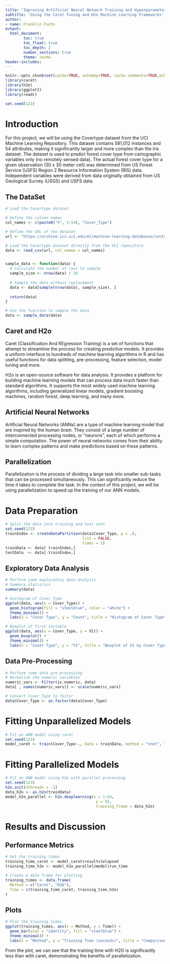 ```yaml
---
title: "Improving Artificial Neural Network Training and Hyperparameter Tuning Times via Parallelization"
subtitle: 'Using the Caret Tuning and H2o Machine Learning Frameworks'
author:
- name: Franklin Fuchs
output:
  html_document:
        toc: true 
        toc_float: true
        toc_depth: 2
        number_sections: true 
        theme: cosmo
header-includes:
---
```



```r
knitr::opts_chunk$set(cache=TRUE, autodep=TRUE, cache.comments=TRUE,echo = TRUE,fig.align = 'center', comment = NA, message=FALSE,warning=FALSE,error=FALSE,results='hold')
library(caret)
library(h2o)
library(ggplot2)
library(readr)

set.seed(122)
```

# Introduction

For this project, we will be using the Covertype dataset from the UCI Machine Learning Repository. This dataset contains 581,012 instances and 54 attributes, making it significantly larger and more complex than the iris dataset. The dataset is used to predict forest cover type from cartographic variables only (no remotely sensed data). The actual forest cover type for a given observation (30 x 30 meter cell) was determined from US Forest Service (USFS) Region 2 Resource Information System (RIS) data. Independent variables were derived from data originally obtained from US Geological Survey (USGS) and USFS data.

## The DataSet

```r
# Load the Covertype dataset

# Define the column names
col_names <- c(paste0("V", 1:54), "Cover_Type")

# Define the URL of the dataset
url <- "https://archive.ics.uci.edu/ml/machine-learning-databases/covtype/covtype.data.gz"

# Load the Covertype dataset directly from the UCI repository
data <- read_csv(url, col_names = col_names)


sample_data <- function(data) {
  # Calculate the number of rows to sample
  sample_size <- nrow(data) / 10
  
  # Sample the data without replacement
  data <- data[sample(nrow(data), sample_size), ]
  
  return(data)
}

# Use the function to sample the data
data <- sample_data(data)
```

## Caret and H2o

Caret (Classification And REgression Training) is a set of functions that attempt to streamline the process for creating predictive models. It provides a uniform interface to hundreds of machine learning algorithms in R and has useful functions for data splitting, pre-processing, feature selection, model tuning and more.

H2o is an open-source software for data analysis. It provides a platform for building machine learning models that can process data much faster than standard algorithms. It supports the most widely used machine learning algorithms, including generalized linear models, gradient boosting machines, random forest, deep learning, and many more.

## Artificial Neural Networks

Artificial Neural Networks (ANNs) are a type of machine learning model that are inspired by the human brain. They consist of a large number of interconnected processing nodes, or "neurons", each of which performs a simple computation. The power of neural networks comes from their ability to learn complex patterns and make predictions based on these patterns.

## Parallelization

Parallelization is the process of dividing a large task into smaller sub-tasks that can be processed simultaneously. This can significantly reduce the time it takes to complete the task. In the context of this project, we will be using parallelization to speed up the training of our ANN models.

# Data Preparation

```r
# Split the data into training and test sets
set.seed(123)
trainIndex <- createDataPartition(data$Cover_Type, p = .8, 
                                  list = FALSE, 
                                  times = 1)
trainData <- data[ trainIndex,]
testData  <- data[-trainIndex,]
```

## Exploratory Data Analysis

```r
# Perform some exploratory data analysis
# Summary statistics
summary(data)

# Histogram of Cover_Type
ggplot(data, aes(x = Cover_Type)) +
  geom_histogram(fill = "steelblue", color = "white") +
  theme_minimal() +
  labs(x = "Cover Type", y = "Count", title = "Histogram of Cover Type")

# Boxplot of first variable
ggplot(data, aes(x = Cover_Type, y = V1)) +
  geom_boxplot() +
  theme_minimal() +
  labs(x = "Cover Type", y = "V1", title = "Boxplot of V1 by Cover Type")


```

## Data Pre-Processing

```r
# Perform some data pre-processing
# Normalize the numeric variables
numeric_vars <- Filter(is.numeric, data)
data[ , names(numeric_vars)] <- scale(numeric_vars)

# Convert Cover_Type to factor
data$Cover_Type <- as.factor(data$Cover_Type)

```

# Fitting Unparallelized Models

```r
# Fit an ANN model using caret
set.seed(123)
model_caret <- train(Cover_Type~., data = trainData, method = "nnet", trace = FALSE)


```

# Fitting Parallelized Models

```r
# Fit an ANN model using h2o with parallel processing
set.seed(123)
h2o.init(nthreads = -1)
data_h2o <- as.h2o(trainData)
model_h2o_parallel <- h2o.deeplearning(x = 1:54, 
                                        y = 55, 
                                        training_frame = data_h2o)

```

# Results and Discussion

## Performance Metrics

```r
# Get the training times
training_time_caret <- model_caret$results$elapsed
training_time_h2o <- model_h2o_parallel@model$run_time

# Create a data frame for plotting
training_times <- data.frame(
  Method = c("Caret", "H2O"),
  Time = c(training_time_caret, training_time_h2o)
)
```

## Plots

```r
# Plot the training times
ggplot(training_times, aes(x = Method, y = Time)) +
  geom_bar(stat = "identity", fill = "steelblue") +
  theme_minimal() +
  labs(x = "Method", y = "Training Time (seconds)", title = "Comparison of ANN Training Times")

```

From the plot, we can see that the training time with H2O is significantly less than with caret, demonstrating the benefits of parallelization.
